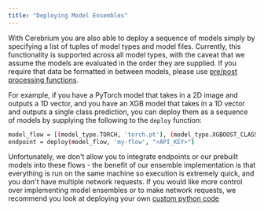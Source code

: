 ```yaml
---
title: "Deploying Model Ensembles"
---
```


With Cerebrium you are also able to deploy a sequence of models simply by
specifying a list of tuples of model types and model files. Currently, this
functionality is supported across all model types, with the caveat that we
assume the models are evaluated in the order they are supplied. If you require
that data be formatted in between models, please use [pre/post processing functions](/cerebrium/advanced-functionality/processing-functions).

For example, if you have a PyTorch model that takes in a 2D image and outputs a 1D vector, and
you have an XGB model that takes in a 1D vector and outputs a single class
prediction, you can deploy them as a sequence of models by supplying the
following to the `deploy` function:

```bash
model_flow = [(model_type.TORCH, 'torch.pt'), (model_type.XGBOOST_CLASSIFIER, 'xgb.json')]
endpoint = deploy(model_flow, 'my-flow', "<API_KEY>")
```

Unfortunately, we don't allow you to integrate endpoints or our prebuilt models into these flows - the benefit of our ensemble
implementation is that everything is run on the same machine so execution is extremely quick, and you don't have multiple network requests.
If you would like more control over implementing model ensembles or to make network requests, we recommend you look at deploying your
own [custom python code](/quickstarts/custom)
